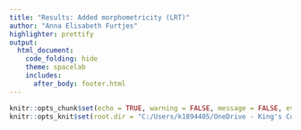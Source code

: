```yaml
---
title: "Results: Added morphometricity (LRT)"
author: "Anna Elisabeth Furtjes"
highlighter: prettify
output: 
  html_document:
    code_folding: hide
    theme: spacelab
    includes:
      after_body: footer.html
---
```



```r
knitr::opts_chunk$set(echo = TRUE, warning = FALSE, message = FALSE, eval = FALSE)
knitr::opts_knit$set(root.dir = "C:/Users/k1894405/OneDrive - King's College London/PhD/Projects/Comparing labelling protocols/results/LRT")
```


